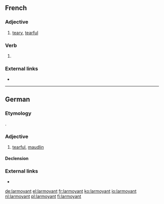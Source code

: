 ==French==

===Adjective===
{{fr-adj}}

# [[teary]], [[tearful]]

===Verb===
{{head|fr}}

# {{present participle of|larmoyer|lang=fr}}
===External links===
* {{R:TLFi}}

----
==German==

===Etymology===
{{etyl|fr|de}}.

===Adjective===
{{de-adj|larmoyanter|larmoyantesten}}

# [[tearful]], [[maudlin]]

====Declension====
{{de-decl-adj|larmoyant|larmoyanter|larmoyantest}}
===External links===
* {{R:Duden}}

[[de:larmoyant]]
[[el:larmoyant]]
[[fr:larmoyant]]
[[ko:larmoyant]]
[[io:larmoyant]]
[[nl:larmoyant]]
[[pl:larmoyant]]
[[fi:larmoyant]]